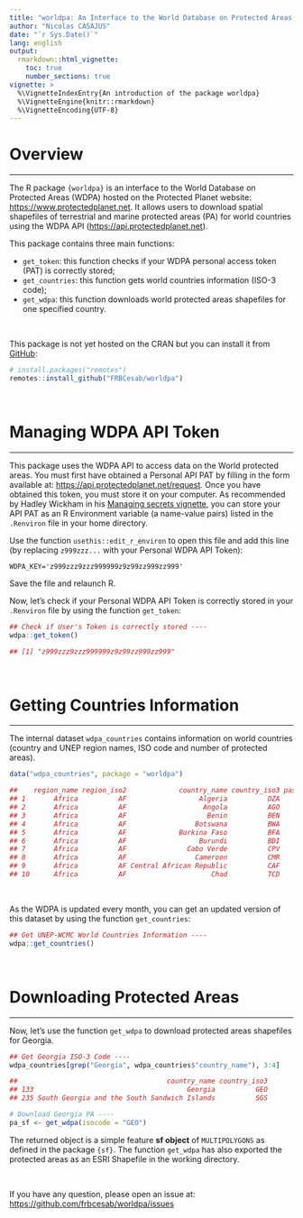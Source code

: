 ```yaml
---
title: "worldpa: An Interface to the World Database on Protected Areas (WDPA)"
author: "Nicolas CASAJUS"
date: "`r Sys.Date()`"
lang: english
output:
  rmarkdown::html_vignette:
    toc: true
    number_sections: true
vignette: >
  %\VignetteIndexEntry{An introduction of the package worldpa}
  %\VignetteEngine{knitr::rmarkdown}
  %\VignetteEncoding{UTF-8}
---
```




# Overview

<hr />



The R package `{worldpa}` is an interface to the World Database on Protected Areas (WDPA)
hosted on the Protected Planet website: [https://www.protectedplanet.net](https://www.protectedplanet.net).
It allows users to download spatial shapefiles of terrestrial and marine protected areas (PA) for world countries using the WDPA API ([https://api.protectedplanet.net](https://api.protectedplanet.net)).

This package contains three main functions:

- `get_token`: this function checks if your WDPA personal access token (PAT) is correctly stored;
- `get_countries`: this function gets world countries information (ISO-3 code);
- `get_wdpa`: this function downloads world protected areas shapefiles for one specified country.

<br />

This package is not yet hosted on the CRAN but you can install it from 
[GitHub](https://www.github.com):

```r
# install.packages("remotes")
remotes::install_github("FRBCesab/worldpa")
```



<br />

# Managing WDPA API Token

<hr />



This package uses the WDPA API to access data on the World protected areas. You must
first have obtained a Personal API PAT by filling in the form available at:
[https://api.protectedplanet.net/request](https://api.protectedplanet.net/request).
Once you have obtained this token, you must store it on your computer.
As recommended by Hadley Wickham in his 
[Managing secrets vignette](https://cran.r-project.org/web/packages/httr/vignettes/secrets.html),
you can store your API PAT as an R Environment variable (a name-value pairs)
listed in the `.Renviron` file in your home directory.

Use the function `usethis::edit_r_environ` to open this file and add this line 
(by replacing `z999zzz...` with your Personal WDPA API Token):

```
WDPA_KEY='z999zzz9zzz999999z9z99zz999zz999'
```

Save the file and relaunch R.

Now, let's check if your Personal WDPA API Token is correctly stored in your 
`.Renviron` file by using the function `get_token`:

```r
## Check if User's Token is correctly stored ----
wdpa::get_token()

## [1] "z999zzz9zzz999999z9z99zz999zz999"
```



<br />

# Getting Countries Information

<hr />



The internal dataset `wdpa_countries` contains information on world countries 
(country and UNEP region names, ISO code and number of protected areas).


```r
data("wdpa_countries", package = "worldpa")

##    region_name region_iso2             country_name country_iso3 pas_count
## 1       Africa          AF                  Algeria          DZA        78
## 2       Africa          AF                   Angola          AGO        14
## 3       Africa          AF                    Benin          BEN        64
## 4       Africa          AF                 Botswana          BWA        22
## 5       Africa          AF             Burkina Faso          BFA       112
## 6       Africa          AF                  Burundi          BDI        21
## 7       Africa          AF               Cabo Verde          CPV         7
## 8       Africa          AF                 Cameroon          CMR        49
## 9       Africa          AF Central African Republic          CAF        38
## 10      Africa          AF                     Chad          TCD        23
```

<br />

As the WDPA is updated every month, you can get an updated version of this 
dataset by using the function `get_countries`:


```r
## Get UNEP-WCMC World Countries Information ----
wdpa::get_countries()
```



<br />

# Downloading Protected Areas

<hr />



Now, let's use the function `get_wdpa` to download protected areas shapefiles 
for Georgia.


```r
## Get Georgia ISO-3 Code ----
wdpa_countries[grep("Georgia", wdpa_countries$"country_name"), 3:4]

##                                     country_name country_iso3
## 133                                      Georgia          GEO
## 235 South Georgia and the South Sandwich Islands          SGS

# Download Georgia PA ----
pa_sf <- get_wdpa(isocode = "GEO")
```

The returned object is a simple feature **sf object** of `MULTIPOLYGONS` as 
defined in the package `{sf}`. The function `get_wdpa` has also exported the 
protected areas as an ESRI Shapefile in the working directory.

<br />

If you have any question, please open an issue at: 
[https://github.com/frbcesab/worldpa/issues](https://github.com/frbcesab/worldpa/issues)
